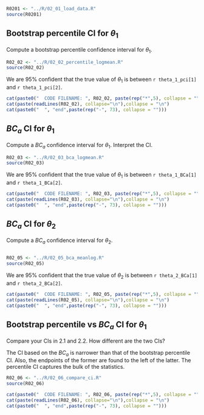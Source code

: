 ```r
R0201 <- "../R/02_01_load_data.R"
source(R0201)
```

## Bootstrap percentile CI for $\theta_1$

Compute a bootstrap percentile confidence interval for $\theta_1$.

```r
R02_02 <- "../R/02_02_percentile_logmean.R"
source(R02_02)
```

We are 95% confident that the true value of $\theta_1$ is between `r theta_1_pci[1]` and `r theta_1_pci[2]`.

```r
cat(paste0("  CODE FILENAME: ", R02_02, paste(rep("*",5), collapse = "")))
cat(paste(readLines(R02_02), collapse="\n"),collapse = "\n")
cat(paste0("  ", "end",paste(rep("-", 73), collapse = "")))
```



## $BC_a$ CI for $\theta_1$

Compute a $BC_a$ confidence interval for $\theta_1$. Interpret the CI.

```r
R02_03 <- "../R/02_03_bca_logmean.R"
source(R02_03)
```

We are 95% confident that the true value of $\theta_1$ is between `r theta_1_BCa[1]` and `r theta_1_BCa[2]`.

```r
cat(paste0("  CODE FILENAME: ", R02_03, paste(rep("*",5), collapse = "")))
cat(paste(readLines(R02_03), collapse="\n"),collapse = "\n")
cat(paste0("  ", "end",paste(rep("-", 73), collapse = "")))
```

## $BC_a$ CI for $\theta_2$

Compute a $BC_a$ confidence interval for $\theta_2$.

```r

```

```r
R02_05 <- "../R/02_05_bca_meanlog.R"
source(R02_05)
```

We are 95% confident that the true value of $\theta_2$ is between `r theta_2_BCa[1]` and `r theta_2_BCa[2]`.

```r
cat(paste0("  CODE FILENAME: ", R02_05, paste(rep("*",5), collapse = "")))
cat(paste(readLines(R02_05), collapse="\n"),collapse = "\n")
cat(paste0("  ", "end",paste(rep("-", 73), collapse = "")))
```



## Bootstrap percentile vs $BC_a$ CI for $\theta_1$

Compare your CIs in 2.1 and 2.2. How different are the two CIs?

The CI based on the $BC_a$ is narrower than that of the bootstrap percentile CI. Also, the endpoints of the former are found to the left of the latter. The percentile CI captures the bulk of the statistics.

```r
R02_06 <- "../R/02_06_compare_ci.R"
source(R02_06)
```


```r
cat(paste0("  CODE FILENAME: ", R02_06, paste(rep("*",5), collapse = "")))
cat(paste(readLines(R02_06), collapse="\n"),collapse = "\n")
cat(paste0("  ", "end",paste(rep("-", 73), collapse = "")))
```